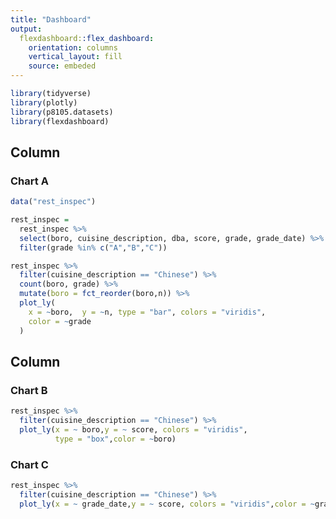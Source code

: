 ```yaml
---
title: "Dashboard"
output: 
  flexdashboard::flex_dashboard:
    orientation: columns
    vertical_layout: fill
    source: embeded
---
```


```r
library(tidyverse)
library(plotly)
library(p8105.datasets)
library(flexdashboard)
```

Column {data-width=650}
-----------------------------------------------------------------------

### Chart A

```r
data("rest_inspec")

rest_inspec = 
  rest_inspec %>% 
  select(boro, cuisine_description, dba, score, grade, grade_date) %>% 
  filter(grade %in% c("A","B","C"))
```

```r
rest_inspec %>% 
  filter(cuisine_description == "Chinese") %>% 
  count(boro, grade) %>% 
  mutate(boro = fct_reorder(boro,n)) %>% 
  plot_ly(
    x = ~boro,  y = ~n, type = "bar", colors = "viridis",
    color = ~grade
  )
```

Column {data-width=350}
-----------------------------------------------------------------------

### Chart B

```r
rest_inspec %>% 
  filter(cuisine_description == "Chinese") %>% 
  plot_ly(x = ~ boro,y = ~ score, colors = "viridis", 
          type = "box",color = ~boro)
```

### Chart C

```r
rest_inspec %>% 
  filter(cuisine_description == "Chinese") %>% 
  plot_ly(x = ~ grade_date,y = ~ score, colors = "viridis",color = ~grade, type = "scatter",alpha = 0.4)
```

